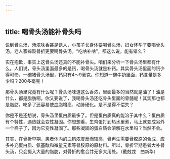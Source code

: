 ```yaml
---
---
---
```

title: 喝骨头汤能补骨头吗
---




说到骨头汤，汤浓味香甚是诱人，小孩子长身体要喝骨头汤，妇女怀孕了要喝骨头汤，老人家摔跤骨折更要喝骨头汤。“吃啥补啥”，都这么说，能有错么？



实在抱歉，事实上这骨头汤还真的不能补骨头。咱们来分析一下骨头汤里都有什么。人们说，骨头汤里面最多的是钙，喝骨头汤就是补钙。其实骨头汤里面的钙少得可怜，一碗猪骨头汤里，钙只有4～9毫克。你知道一碗牛奶里面，钙含量是多少吗？200多毫克！

那骨头汤里究竟有什么呢？骨头汤味道这么香浓，里面最多的当然就是油了！油是什么，都是脂肪啊。你又要说了，我喝骨头汤还吃骨头里面的骨髓呢！其实那也都是脂肪。吃多了还容易使血脂增高、动脉硬化。是不是得不偿失？

你是不是还想说，骨头汤里蛋白质最多了。但是蛋白质真的能溶于其中么？蛋白质有个特性，遇热就会变性凝固。你想想看，生鸡蛋打到热水里煮，马上就变成另外一个样子了，因为它变性凝固了。那些凝固的蛋白质会溶解在水里吗？当然不会。

其实，在骨折早期，患者体内的血钙浓度反而较高，骨再生需要骨胶原的合成，应多补充蛋白质、氨基酸和微量元素等骨胶原的原材料。所以，骨折早期患者大补骨头汤，只会摄入大量的脂肪，对骨折的愈合并无多大用处。（戴尅戎　曲新华）